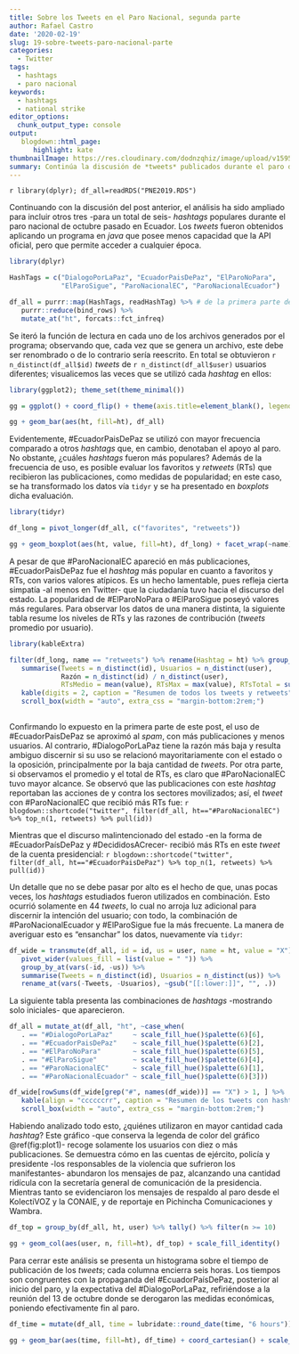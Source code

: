 ```yaml
---
title: Sobre los Tweets en el Paro Nacional, segunda parte
author: Rafael Castro
date: '2020-02-19'
slug: 19-sobre-tweets-paro-nacional-parte
categories:
  - Twitter
tags:
  - hashtags
  - paro nacional
keywords:
  - hashtags
  - national strike
editor_options: 
  chunk_output_type: console
output:
   blogdown::html_page:
      highlight: kate
thumbnailImage: https://res.cloudinary.com/dodnzqhiz/image/upload/v1595302847/2020post/cacerolazo_ndaaxl.jpg
summary: Continúa la discusión de *tweets* publicados durante el paro de octubre, considerando ahora seis *hashtags* populares.
---
```


`r library(dplyr); df_all=readRDS("PNE2019.RDS")`

Continuando con la discusión del post anterior, el análisis ha sido ampliado para incluir otros tres -para un total de seis- *hashtags* populares durante el paro nacional de octubre pasado en Ecuador. Los *tweets* fueron obtenidos aplicando un programa en *java* que posee menos capacidad que la API oficial, pero que permite acceder a cualquier época.

```r
library(dplyr)

HashTags = c("DialogoPorLaPaz", "EcuadorPaisDePaz", "ElParoNoPara",
             "ElParoSigue", "ParoNacionalEC", "ParoNacionalEcuador")

df_all = purrr::map(HashTags, readHashTag) %>% # de la primera parte del post
   purrr::reduce(bind_rows) %>%
   mutate_at("ht", forcats::fct_infreq)
```

Se iteró la función de lectura en cada uno de los archivos generados por el programa; observando que, cada vez que se genera un archivo, este debe ser renombrado o de lo contrario sería reescrito. En total se obtuvieron `r n_distinct(df_all$id)` *tweets* de `r n_distinct(df_all$user)` usuarios diferentes; visualicemos las veces que se utilizó cada *hashtag* en ellos:

```r
library(ggplot2); theme_set(theme_minimal())

gg = ggplot() + coord_flip() + theme(axis.title=element_blank(), legend.position="none")

gg + geom_bar(aes(ht, fill=ht), df_all)
```

Evidentemente, #EcuadorPaisDePaz se utilizó con mayor frecuencia comparado a otros *hashtags* que, en cambio, denotaban el apoyo al paro. No obstante, ¿cuáles *hashtags* fueron más populares? Además de la frecuencia de uso, es posible evaluar los favoritos y *retweets* (RTs) que recibieron las publicaciones, como medidas de popularidad; en este caso, se ha transformado los datos vía `tidyr` y se ha presentado en *boxplots* dicha evaluación.

```r
library(tidyr)

df_long = pivot_longer(df_all, c("favorites", "retweets"))

gg + geom_boxplot(aes(ht, value, fill=ht), df_long) + facet_wrap(~name) + scale_y_log10()
```

A pesar de que #ParoNacionalEC apareció en más publicaciones, #EcuadorPaisDePaz fue el *hashtag* más popular en cuanto a favoritos y RTs, con varios valores atípicos. Es un hecho lamentable, pues refleja cierta simpatía -al menos en Twitter- que la ciudadanía tuvo hacia el discurso del estado. La popularidad de #ElParoNoPara o #ElParoSigue poseyó valores más regulares. Para observar los datos de una manera distinta, la siguiente tabla resume los niveles de RTs y las razones de contribución (*tweets* promedio por usuario).

```r
library(kableExtra)

filter(df_long, name == "retweets") %>% rename(Hashtag = ht) %>% group_by(Hashtag) %>%
   summarise(Tweets = n_distinct(id), Usuarios = n_distinct(user),
             Razón = n_distinct(id) / n_distinct(user),
             RTsMedio = mean(value), RTsMax = max(value), RTsTotal = sum(value)) %>%
   kable(digits = 2, caption = "Resumen de todos los tweets y retweets") %>%
   scroll_box(width = "auto", extra_css = "margin-bottom:2rem;")
   
```

Confirmando lo expuesto en la primera parte de este post, el uso de #EcuadorPaisDePaz se aproximó al *spam*, con más publicaciones y menos usuarios. Al contrario, #DialogoPorLaPaz tiene la razón más baja y resulta ambiguo discernir si su uso se relacionó mayoritariamente con el estado o la oposición, principalmente por la baja cantidad de *tweets*. Por otra parte, si observamos el promedio y el total de RTs, es claro que #ParoNacionalEC tuvo mayor alcance. Se observó que las publicaciones con este *hashtag* reportaban las acciones de y contra los sectores movilizados; así, el *tweet* con #ParoNacionalEC que recibió más RTs fue: `r blogdown::shortcode("twitter", filter(df_all, ht=="#ParoNacionalEC") %>% top_n(1, retweets) %>% pull(id))`

Mientras que el discurso malintencionado del estado -en la forma de #EcuadorPaísDePaz y #DecididosACrecer- recibió más RTs en este *tweet* de la cuenta presidencial: `r blogdown::shortcode("twitter", filter(df_all, ht=="#EcuadorPaisDePaz") %>% top_n(1, retweets) %>% pull(id))`

Un detalle que no se debe pasar por alto es el hecho de que, unas pocas veces, los *hashtags* estudiados fueron utilizados en combinación. Esto ocurrió solamente en 44 *tweets*, lo cual no arroja luz adicional para discernir la intención del usuario; con todo, la combinación de #ParoNacionalEcuador y #ElParoSigue fue la más frecuente. La manera de averiguar esto es "ensanchar" los datos, nuevamente vía `tidyr`:

```r
df_wide = transmute(df_all, id = id, us = user, name = ht, value = "X") %>% #\U2713
   pivot_wider(values_fill = list(value = " ")) %>%
   group_by_at(vars(-id, -us)) %>%
   summarise(Tweets = n_distinct(id), Usuarios = n_distinct(us)) %>%
   rename_at(vars(-Tweets, -Usuarios), ~gsub("[[:lower:]]", "", .))
```

La siguiente tabla presenta las combinaciones de *hashtags* -mostrando solo iniciales- que aparecieron.

```r
df_all = mutate_at(df_all, "ht", ~case_when(
   . == "#DialogoPorLaPaz"     ~ scale_fill_hue()$palette(6)[6],
   . == "#EcuadorPaisDePaz"    ~ scale_fill_hue()$palette(6)[2],
   . == "#ElParoNoPara"        ~ scale_fill_hue()$palette(6)[5],
   . == "#ElParoSigue"         ~ scale_fill_hue()$palette(6)[4],
   . == "#ParoNacionalEC"      ~ scale_fill_hue()$palette(6)[1],
   . == "#ParoNacionalEcuador" ~ scale_fill_hue()$palette(6)[3]))

df_wide[rowSums(df_wide[grep("#", names(df_wide))] == "X") > 1, ] %>%
   kable(align = "ccccccrr", caption = "Resumen de los tweets con hashtags combinados") %>%
   scroll_box(width = "auto", extra_css = "margin-bottom:2rem;")
```

Habiendo analizado todo esto, ¿quiénes utilizaron en mayor cantidad cada *hashtag*? Este gráfico -que conserva la legenda de color del gráfico \@ref(fig:plot1)- recoge solamente los usuarios con diez o más publicaciones. Se demuestra cómo en las cuentas de ejército, policía y presidente -los responsables de la violencia que sufrieron los manifestantes- abundaron los mensajes de paz, alcanzando una cantidad ridícula con la secretaría general de comunicación de la presidencia. Mientras tanto se evidenciaron los mensajes de respaldo al paro desde el KolectiVOZ y la CONAIE, y de reportaje en Pichincha Comunicaciones y Wambra.

```r
df_top = group_by(df_all, ht, user) %>% tally() %>% filter(n >= 10)

gg + geom_col(aes(user, n, fill=ht), df_top) + scale_fill_identity()
```

Para cerrar este análisis se presenta un histograma sobre el tiempo de publicación de los *tweets*; cada columna encierra seis horas. Los tiempos son congruentes con la propaganda del #EcuadorPaísDePaz, posterior al inicio del paro, y la expectativa del #DialogoPorLaPaz, refiriéndose a la reunión del 13 de octubre donde se derogaron las medidas económicas, poniendo efectivamente fin al paro.

```r
df_time = mutate(df_all, time = lubridate::round_date(time, "6 hours"))

gg + geom_bar(aes(time, fill=ht), df_time) + coord_cartesian() + scale_y_continuous(breaks=20*0:5) + scale_fill_identity()
```
